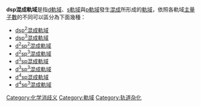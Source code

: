 {{noteTA
|T=zh-hans:dsp杂化; zh-hant:dsp混成;
|1=zh-hans:轨道; zh-hant:軌域;
|2=zh-hans:杂化; zh-hant:混成;
|G1=Chemistry
}}
'''dsp混成軌域'''是指[[d軌域|d軌域]]、[[s軌域|s軌域]]與[[p軌域|p軌域]]發生[[混成|混成]]所形成的[[軌域|軌域]]，依照各軌域[[主量子數|主量子數]]的不同可以區分為下面幾種：
*[[dsp2杂化|dsp<sup>2</sup>混成軌域]]
*[[dsp3杂化|dsp<sup>3</sup>混成軌域]]
*[[d2sp2杂化|d<sup>2</sup>sp<sup>2</sup>混成軌域]]
*[[d2sp3杂化|d<sup>2</sup>sp<sup>3</sup>混成軌域]]
*[[d3sp杂化|d<sup>3</sup>sp混成軌域]]
*[[d3sp3杂化|d<sup>3</sup>sp<sup>3</sup>混成軌域]]
*[[d4sp杂化|d<sup>4</sup>sp混成軌域]]
*[[d4sp3杂化|d<sup>4</sup>sp<sup>3</sup>混成軌域]]

{{消歧義}}
{{軌域}}

[[Category:化学消歧义|Category:化学消歧义]]
[[Category:軌域|Category:軌域]]
[[Category:轨道杂化|Category:轨道杂化]]